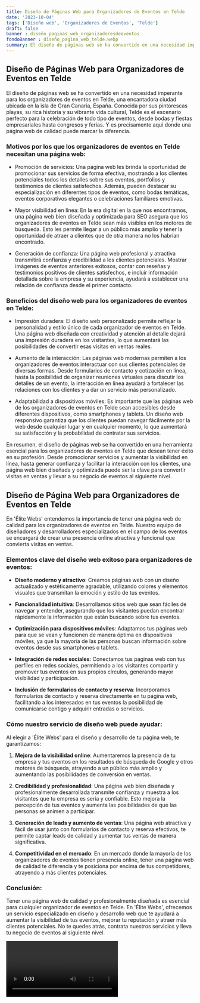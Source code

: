```yaml
---
title: Diseño de Páginas Web para Organizadores de Eventos en Telde
date: '2023-10-04'
tags: ['Diseño web', 'Organizadores de Eventos', 'Telde']
draft: false
banner : diseño_paginas_web_organizadoresdeeventos
fondoBanner : diseño_pagina_web_telde.webp
summary: El diseño de páginas web se ha convertido en una necesidad imperante para los organizadores de eventos en Telde, una encantadora ciudad ubicada en la isla de Gran Canaria, España. Conocida por sus pintorescas playas, su rica historia y su vibrante vida cultural, Telde es el escenario perfecto para la celebración de todo tipo de eventos, desde bodas y fiestas empresariales hasta congresos y ferias. Y es precisamente aquí donde una página web de calidad puede marcar la diferencia.
---
```


## Diseño de Páginas Web para Organizadores de Eventos en Telde

El diseño de páginas web se ha convertido en una necesidad imperante para los organizadores de eventos en Telde, una encantadora ciudad ubicada en la isla de Gran Canaria, España. Conocida por sus pintorescas playas, su rica historia y su vibrante vida cultural, Telde es el escenario perfecto para la celebración de todo tipo de eventos, desde bodas y fiestas empresariales hasta congresos y ferias. Y es precisamente aquí donde una página web de calidad puede marcar la diferencia.

### Motivos por los que los organizadores de eventos en Telde necesitan una página web:

- Promoción de servicios: Una página web les brinda la oportunidad de promocionar sus servicios de forma efectiva, mostrando a los clientes potenciales todos los detalles sobre sus eventos, portfolios y testimonios de clientes satisfechos. Además, pueden destacar su especialización en diferentes tipos de eventos, como bodas temáticas, eventos corporativos elegantes o celebraciones familiares emotivas.

- Mayor visibilidad en línea: En la era digital en la que nos encontramos, una página web bien diseñada y optimizada para SEO asegura que los organizadores de eventos en Telde sean más visibles en los motores de búsqueda. Esto les permite llegar a un público más amplio y tener la oportunidad de atraer a clientes que de otra manera no los habrían encontrado.

- Generación de confianza: Una página web profesional y atractiva transmitirá confianza y credibilidad a los clientes potenciales. Mostrar imágenes de eventos anteriores exitosos, contar con reseñas y testimonios positivos de clientes satisfechos, e incluir información detallada sobre la empresa y su experiencia, ayudará a establecer una relación de confianza desde el primer contacto.

### Beneficios del diseño web para los organizadores de eventos en Telde:

- Impresión duradera: El diseño web personalizado permite reflejar la personalidad y estilo único de cada organizador de eventos en Telde. Una página web diseñada con creatividad y atención al detalle dejará una impresión duradera en los visitantes, lo que aumentará las posibilidades de convertir esas visitas en ventas reales.

- Aumento de la interacción: Las páginas web modernas permiten a los organizadores de eventos interactuar con sus clientes potenciales de diversas formas. Desde formularios de contacto y cotización en línea, hasta la posibilidad de organizar reuniones virtuales para discutir los detalles de un evento, la interacción en línea ayudará a fortalecer las relaciones con los clientes y a dar un servicio más personalizado.

- Adaptabilidad a dispositivos móviles: Es importante que las páginas web de los organizadores de eventos en Telde sean accesibles desde diferentes dispositivos, como smartphones y tablets. Un diseño web responsivo garantiza que los clientes puedan navegar fácilmente por la web desde cualquier lugar y en cualquier momento, lo que aumentará su satisfacción y la probabilidad de contratar sus servicios.

En resumen, el diseño de páginas web se ha convertido en una herramienta esencial para los organizadores de eventos en Telde que desean tener éxito en su profesión. Desde promocionar servicios y aumentar la visibilidad en línea, hasta generar confianza y facilitar la interacción con los clientes, una página web bien diseñada y optimizada puede ser la clave para convertir visitas en ventas y llevar a su negocio de eventos al siguiente nivel.

<GifSeo />

<Cta />

## Diseño de Página Web para Organizadores de Eventos en Telde

En 'Élite Webs' entendemos la importancia de tener una página web de calidad para los organizadores de eventos en Telde. Nuestro equipo de diseñadores y desarrolladores especializados en el campo de los eventos se encargará de crear una presencia online atractiva y funcional que convierta visitas en ventas.

### Elementos clave del diseño web exitoso para organizadores de eventos:

- **Diseño moderno y atractivo**: Creamos páginas web con un diseño actualizado y estéticamente agradable, utilizando colores y elementos visuales que transmitan la emoción y estilo de tus eventos.

- **Funcionalidad intuitiva**: Desarrollamos sitios web que sean fáciles de navegar y entender, asegurando que los visitantes puedan encontrar rápidamente la información que están buscando sobre tus eventos.

- **Optimización para dispositivos móviles**: Adaptamos tus páginas web para que se vean y funcionen de manera óptima en dispositivos móviles, ya que la mayoría de las personas buscan información sobre eventos desde sus smartphones o tablets.

- **Integración de redes sociales**: Conectamos tus páginas web con tus perfiles en redes sociales, permitiendo a los visitantes compartir y promover tus eventos en sus propios círculos, generando mayor visibilidad y participación.

- **Inclusión de formularios de contacto y reserva**: Incorporamos formularios de contacto y reserva directamente en tu página web, facilitando a los interesados en tus eventos la posibilidad de comunicarse contigo y adquirir entradas o servicios.

### Cómo nuestro servicio de diseño web puede ayudar:

Al elegir a 'Élite Webs' para el diseño y desarrollo de tu página web, te garantizamos:

1. **Mejora de la visibilidad online**: Aumentaremos la presencia de tu empresa y tus eventos en los resultados de búsqueda de Google y otros motores de búsqueda, atrayendo a un público más amplio y aumentando las posibilidades de conversión en ventas.

2. **Credibilidad y profesionalidad**: Una página web bien diseñada y profesionalmente desarrollada transmite confianza y muestra a los visitantes que tu empresa es seria y confiable. Esto mejora la percepción de tus eventos y aumenta las posibilidades de que las personas se animen a participar.

3. **Generación de leads y aumento de ventas**: Una página web atractiva y fácil de usar junto con formularios de contacto y reserva efectivos, te permite captar leads de calidad y aumentar tus ventas de manera significativa.

4. **Competitividad en el mercado**: En un mercado donde la mayoría de los organizadores de eventos tienen presencia online, tener una página web de calidad te diferencia y te posiciona por encima de tus competidores, atrayendo a más clientes potenciales.

### Conclusión:

Tener una página web de calidad y profesionalmente diseñada es esencial para cualquier organizador de eventos en Telde. En 'Élite Webs', ofrecemos un servicio especializado en diseño y desarrollo web que te ayudará a aumentar la visibilidad de tus eventos, mejorar tu reputación y atraer más clientes potenciales. No te quedes atrás, contrata nuestros servicios y lleva tu negocio de eventos al siguiente nivel.

<Video />

<CtaBot job='Organizadores de Eventos' city='Telde'/>

<Gmaps query='Telde+españa+maps' />